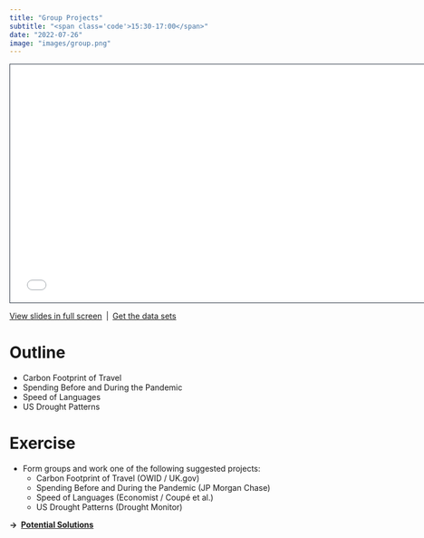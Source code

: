 ```yaml
---
title: "Group Projects"
subtitle: "<span class='code'>15:30-17:00</span>"
date: "2022-07-26"
image: "images/group.png"
---
```


```{=html}
<iframe class="slide-deck" src="../materials/09_projects.html" height="420" width="747" style="border: 1px solid #2e3846;"></iframe>
```

[View slides in full screen](../materials/09_projects.html)&ensp;|&ensp;[Get the data sets](../data.zip)

# Outline

-   Carbon Footprint of Travel
-   Spending Before and During the Pandemic
-   Speed of Languages
-   US Drought Patterns
    
# Exercise

::: question
-   Form groups and work one of the following suggested projects:
    -   Carbon Footprint of Travel (OWID / UK.gov)
    -   Spending Before and During the Pandemic (JP Morgan Chase)
    -   Speed of Languages (Economist / Coupé et al.)
    -   US Drought Patterns (Drought Monitor)
:::

**&rarr;&ensp;[Potential Solutions](../materials/solutions/09_projects_solutions.qmd)**

